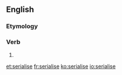 ==English==

===Etymology===
{{suffix|en|serial|ise}}

===Verb===
{{en-verb|serialises|serialising|serialised|serialised}}

# {{standard spelling of|from=non-Oxford British spelling|serialize|lang=en}}

[[et:serialise]]
[[fr:serialise]]
[[ko:serialise]]
[[io:serialise]]